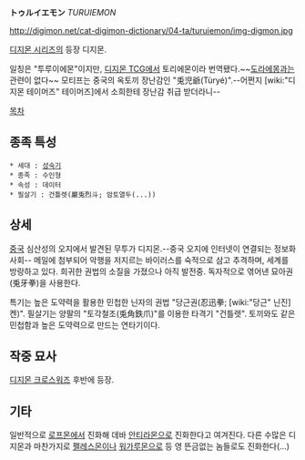 '''トゥルイエモン''' ''TURUIEMON''

http://digimon.net/cat-digimon-dictionary/04-ta/turuiemon/img-digmon.jpg

[[디지몬 시리즈]]의 등장 디지몬.

일칭은 "투루이에몬"이지만, [[디지몬 TCG]]에서 토리에몬이라 번역됐다.~~[[도라에몽]]과는 관련이 없다~~ 모티프는 중국의 옥토끼 장난감인 "兎児爺(Tùryé)".--어쩐지 [wiki:"디지몬 테이머즈" 테이머즈]에서 소희한테 장난감 취급 받더라니--

[[목차]]

== 종족 특성 ==
 * 세대 : [[성숙기]]
 * 종족 : 수인형
 * 속성 : 데이터
 * 필살기 : 건틀렛(巌兎烈斗; 암토열두(...))

== 상세 ==
[[중국]] 심산성의 오지에서 발견된 무투가 디지몬.--중국 오지에 인터넷이 연결되는 정보화 사회-- 메일에 첨부되어 악행을 저지르는 바이러스를 숙적으로 삼고 추격하며, 세계를 방랑하고 있다. 희귀한 권법의 소질을 가졌으나 아직 발전중. 독자적으로 엮어낸 묘아권(兎牙拳)을 사용한다.

특기는 높은 도약력을 활용한 민첩한 닌자의 권법 "당근권(忍迅拳; [wiki:"당근" 닌진]켄)". 필살기는 양팔의 "토각철조(兎角鉄爪)"를 이용한 타격기 "건틀렛". 토끼와도 같은 민첩함과 높은 도약력으로 만드는 연타기이다.

== 작중 묘사 ==

[[디지몬 크로스워즈]] 후반에 등장.

== 기타 ==
일반적으로 [[로프몬]]에서 진화해 데바 [[안티라몬]]으로 진화한다고 여겨진다. 다른 수많은 디지몬과 마찬가지로 [[펠레스몬]]이나 [[워가루몬]]으로 등 영 뜬금없는 놈들로도 진화한다(...)

